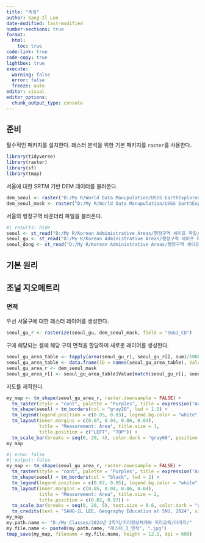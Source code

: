 ```yaml
---
title: "측정"
author: Sang-Il Lee
date-modified: last-modified
number-sections: true
format: 
  html: 
    toc: true
code-link: true
code-copy: true
lightbox: true
execute: 
  warning: false
  error: false
  freeze: auto
editor: visual
editor_options: 
  chunk_output_type: console
---
```


## 준비

필수적인 패키지를 설치한다. 래스터 분석을 위한 기본 패키지를 `raster`를 사용한다.

```r
library(tidyverse)
library(raster)
library(sf)
library(tmap)
```

서울에 대한 SRTM 기반 DEM 데이터를 불러온다.

```r
dem_seoul <- raster("D:/My R/World Data Manupulation/USGS EarthExplorer/srtm_seoul.tif")
dem_seoul_mask <- raster("D:/My R/World Data Manupulation/USGS EarthExplorer/srtm_seoul_mask.tif")
```

서울의 행정구역 바운더리 파일을 불러온다.

```r
#| results: hide
seoul <- st_read("D:/My R/Korean Administrative Areas/행정구역 셰이프 파일/2 Original Cleaning/2023_2Q/SEOUL_SIDO_2023_2Q.shp")
seoul_gu <- st_read("D:/My R/Korean Administrative Areas/행정구역 셰이프 파일/2 Original Cleaning/2023_2Q/SEOUL_GU_2023_2Q.shp")
seoul_dong <- st_read("D:/My R/Korean Administrative Areas/행정구역 셰이프 파일/2 Original Cleaning/2023_2Q/SEOUL_EMD_2023_2Q.shp")
```

## 기본 원리

## 조널 지오메트리

### 면적

우선 서울구에 대한 래스터 레이어를 생성한다.

```r
seoul_gu_r <- rasterize(seoul_gu, dem_seoul_mask, field = "SGG1_CD")
```

구에 해당되는 셀에 해당 구의 면적을 할당하여 새로운 래이어를 생성한다.

```r
seoul_gu_area_table <- tapply(area(seoul_gu_r), seoul_gu_r[], sum)/1000000
seoul_gu_area_table <- data.frame(ID = names(seoul_gu_area_table), Value = seoul_gu_area_table) 
seoul_gu_area_r <- dem_seoul_mask
seoul_gu_area_r[] <- seoul_gu_area_table$Value[match(seoul_gu_r[], seoul_gu_area_table$ID)]
```

지도를 제작한다.

```r
my_map <- tm_shape(seoul_gu_area_r, raster.downsample = FALSE) + 
  tm_raster(style = "cont", palette = "Purples", title = expression("Area(km"^2*")")) +
  tm_shape(seoul) + tm_borders(col = "gray20", lwd = 1.5) +
  tm_legend(legend.position = c(0.85, 0.03), legend.bg.color = "white", legend.bg.alpha = 0.6) +
  tm_layout(inner.margins = c(0.07, 0.04, 0.06, 0.04), 
            title = "Measurement: Area", title.size = 1, 
            title.position = c("LEFT", "TOP")) + 
  tm_scale_bar(breaks = seq(0, 20, 4), color.dark = "gray60", position = c(0.03, 0.01))
my_map
```

```r
#| echo: false
#| output: false
my_map <- tm_shape(seoul_gu_area_r, raster.downsample = FALSE) + 
  tm_raster(style = "cont", palette = "Purples", title = expression("Area(km"^2*")")) +
  tm_shape(seoul) + tm_borders(col = "black", lwd = 2) +
  tm_legend(legend.position = c(0.87, 0.05), legend.bg.color = "white", legend.bg.alpha = 0.6, legend.title.size = 1.5, legend.text.size = 1.2) +
  tm_layout(inner.margins = c(0.05, 0.04, 0.06, 0.04), 
            title = "Measurement: Area", title.size = 2,
            title.position = c(0.02, 0.97)) + 
  tm_scale_bar(breaks = seq(0, 20, 5), text.size = 0.6, color.dark = "gray60", position = c(0.03, 0.01)) +
  tm_credits(text = "SANG-IL LEE, Geography Education at SNU, 2024", size = 0.8, position = c(0.76, 0.01))
my_map
my.path.name <- "D:/My Classes/2024년 2학기/지리정보체계와 지리교육/이미지/"
my.file.name <- paste0(my.path.name, "래스터_3_면적", ".jpg")
tmap_save(my_map, filename = my.file.name, height = 12.1, dpi = 600)
```
